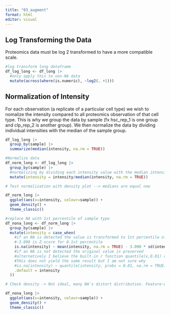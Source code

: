 ```yaml
---
title: "03_augment"
format: html
editor: visual
---
```


## Log Transforming the Data

Proteomics data must be log 2 transformed to have a more compatible scale.

```r
#log transform long dataframe
df_log_long <- df_long |> 
  #only apply this to non-NA data
  mutate(across(where(is.numeric), ~log2(. +1)))

```

## Normalization of Intensity 

For each observation (a replicate of a particular cell type) we wish to nomalize the intensity compared to all proteomics observation of that cell type. This is why we group the data by sample (fx hsc_rep_1 is one group and clp_rep_2 is another group). We then normalize the data by dividing individual intensities with the median of the sample group.

```r
df_log_long |> 
  group_by(sample) |> 
  summarize(median(intensity, na.rm = TRUE))
```

```r
#Normalize data
df_norm_long <- df_log_long |> 
  group_by(sample) |> 
  #normalizing by dividing each intensity value with the median intensity of all proteins from that sample
  mutate(intensity = intensity/median(intensity, na.rm = TRUE))
```

```r
# Test normalization with density plot --> medians are equal now

df_norm_long |> 
  ggplot(aes(x=intensity, colour=sample)) +
  geom_density() +
  theme_classic()

```

```r
#replace NA with 1st percentile of sample type
df_nona_long <- df_norm_long |> 
  group_by(sample) |> 
  mutate(intensity = case_when(
    #if an NA is detected the value is transformed to 1st percentile of that samples group
    #-3.090 is Z-score for 0.1st percentile
    is.na(intensity) ~ mean(intensity, na.rm = TRUE) - 3.090 * sd(intensity, na.rm = TRUE),
    #if an NA is not detected the original value is preserved
    #alternatively I believe the built-in r function quantile(x,0.01) can be used to find the 1st percentile
    #THis does not yield the same result but I am not sure why
    #is.na(intensity) ~ quantile(intensity, probs = 0.01, na.rm = TRUE),
    .default = intensity
  ))
```

```r
# Check density -> Not ideal, many NA's distort distribution. Feature-wise would be ideal, b ut couldn't figure out how to operate NaIsMindet row-wise

df_nona_long |> 
  ggplot(aes(x=intensity, colour=sample)) +
  geom_density() +
  theme_classic()
```
